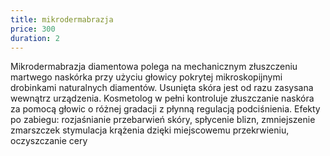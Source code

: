 ---
title: mikrodermabrazja
price: 300
duration: 2
---

Mikrodermabrazja diamentowa polega na mechanicznym złuszczeniu martwego naskórka
przy użyciu głowicy pokrytej mikroskopijnymi drobinkami naturalnych diamentów.
Usunięta skóra jest od razu zasysana wewnątrz urządzenia. Kosmetolog w pełni
kontroluje złuszczanie naskóra za pomocą głowic o różnej gradacji z płynną
regulacją podciśnienia. Efekty po zabiegu: rozjaśnianie przebarwień skóry,
spłycenie blizn, zmniejszenie zmarszczek stymulacja krążenia dzięki miejscowemu
przekrwieniu, oczyszczanie cery
